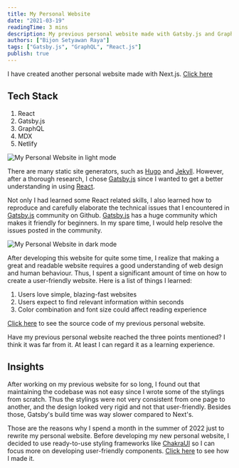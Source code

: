 ```yaml
---
title: My Personal Website
date: "2021-03-19"
readingTime: 3 mins
description: My previous personal website made with Gatsby.js and GraphQL
authors: ["Bijon Setyawan Raya"]
tags: ["Gatsby.js", "GraphQL", "React.js"]
publish: true
---
```


I have created another personal website made with Next.js. [Click here](/portfolio/personal-website-v2)

## Tech Stack

1. React
2. Gatsby.js
3. GraphQL
4. MDX
5. Netlify

![My Personal Website in light mode](/images/portfolios/personal-website/light-mode.png)

There are many static site generators, such as [Hugo](https://gohugo.io/) and [Jekyll](https://jekyllrb.com/).
However, after a thorough research, I chose [Gatsby.js](https://www.gatsbyjs.com) since I wanted to get a better understanding in using [React](https://reactjs.org/).

Not only I had learned some React related skills, I also learned how to reproduce and carefully elaborate the technical issues that I encountered in [Gatsby.js](https://www.gatsbyjs.com) community on Github.
[Gatsby.js](https://www.gatsbyjs.com) has a huge community which makes it friendly for beginners. In my spare time, I would help resolve the issues posted in the community.

![My Personal Website in dark mode](/images/portfolios/personal-website/dark-mode.png)

After developing this website for quite some time, I realize that making a great and readable website requires a good understanding of web design and human behaviour.
Thus, I spent a significant amount of time on how to create a user-friendly website. Here is a list of things I learned:

1. Users love simple, blazing-fast websites
2. Users expect to find relevant information within seconds
3. Color combination and font size could affect reading experience

[Click here](https://github.com/nathansetyawan96/bsraya.com) to see the source code of my previous personal website.

Have my previous personal website reached the three points mentioned? I think it was far from it. 
At least I can regard it as a learning experience.

## Insights

After working on my previous website for so long, I found out that maintaining the codebase was not easy since I wrote some of the stylings from scratch. 
Thus the stylings were not very consistent from one page to another, and the design looked very rigid and not that user-friendly.
Besides those, Gatsby's build time was way slower compared to Next's.

Those are the reasons why I spend a month in the summer of 2022 just to rewrite my personal website. 
Before developing my new personal website, I decided to use ready-to-use styling frameworks like [ChakraUI](https://chakra-ui.com/) 
so I can focus more on developing user-friendly components. [Click here](/portfolio/personal-website-v2) to see how I made it.

